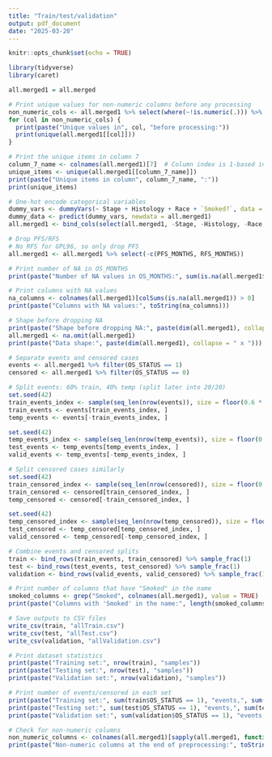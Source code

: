 ```yaml
---
title: "Train/test/validation"
output: pdf_document
date: "2025-03-20"
---
```


```r
knitr::opts_chunk$set(echo = TRUE)
```

```r
library(tidyverse)
library(caret)

all.merged1 = all.merged

# Print unique values for non-numeric columns before any processing
non_numeric_cols <- all.merged1 %>% select(where(~!is.numeric(.))) %>% colnames()
for (col in non_numeric_cols) {
  print(paste("Unique values in", col, "before processing:"))
  print(unique(all.merged1[[col]]))
}

# Print the unique items in column 7
column_7_name <- colnames(all.merged1)[7]  # Column index is 1-based in R
unique_items <- unique(all.merged1[[column_7_name]])
print(paste("Unique items in column", column_7_name, ":"))
print(unique_items)

# One-hot encode categorical variables
dummy_vars <- dummyVars(~ Stage + Histology + Race + `Smoked?`, data = all.merged1)
dummy_data <- predict(dummy_vars, newdata = all.merged1)
all.merged1 <- bind_cols(select(all.merged1, -Stage, -Histology, -Race, -`Smoked?`), as_tibble(dummy_data))

# Drop PFS/RFS
# No RFS for GPL96, so only drop PFS
all.merged1 <- all.merged1 %>% select(-c(PFS_MONTHS, RFS_MONTHS))

# Print number of NA in OS_MONTHS
print(paste("Number of NA values in OS_MONTHS:", sum(is.na(all.merged1$OS_MONTHS))))

# Print columns with NA values
na_columns <- colnames(all.merged1)[colSums(is.na(all.merged1)) > 0]
print(paste("Columns with NA values:", toString(na_columns)))

# Shape before dropping NA
print(paste("Shape before dropping NA:", paste(dim(all.merged1), collapse = " x ")))
all.merged1 <- na.omit(all.merged1)
print(paste("Data shape:", paste(dim(all.merged1), collapse = " x ")))

# Separate events and censored cases
events <- all.merged1 %>% filter(OS_STATUS == 1)
censored <- all.merged1 %>% filter(OS_STATUS == 0)

# Split events: 60% train, 40% temp (split later into 20/20)
set.seed(42)
train_events_index <- sample(seq_len(nrow(events)), size = floor(0.6 * nrow(events)))
train_events <- events[train_events_index, ]
temp_events <- events[-train_events_index, ]

set.seed(42)
temp_events_index <- sample(seq_len(nrow(temp_events)), size = floor(0.5 * nrow(temp_events)))
test_events <- temp_events[temp_events_index, ]
valid_events <- temp_events[-temp_events_index, ]

# Split censored cases similarly
set.seed(42)
train_censored_index <- sample(seq_len(nrow(censored)), size = floor(0.6 * nrow(censored)))
train_censored <- censored[train_censored_index, ]
temp_censored <- censored[-train_censored_index, ]

set.seed(42)
temp_censored_index <- sample(seq_len(nrow(temp_censored)), size = floor(0.5 * nrow(temp_censored)))
test_censored <- temp_censored[temp_censored_index, ]
valid_censored <- temp_censored[-temp_censored_index, ]

# Combine events and censored splits
train <- bind_rows(train_events, train_censored) %>% sample_frac(1)
test <- bind_rows(test_events, test_censored) %>% sample_frac(1)
validation <- bind_rows(valid_events, valid_censored) %>% sample_frac(1)

# Print number of columns that have "Smoked" in the name
smoked_columns <- grep("Smoked", colnames(all.merged1), value = TRUE)
print(paste("Columns with 'Smoked' in the name:", length(smoked_columns)))

# Save outputs to CSV files
write_csv(train, "allTrain.csv")
write_csv(test, "allTest.csv")
write_csv(validation, "allValidation.csv")

# Print dataset statistics
print(paste("Training set:", nrow(train), "samples"))
print(paste("Testing set:", nrow(test), "samples"))
print(paste("Validation set:", nrow(validation), "samples"))

# Print number of events/censored in each set
print(paste("Training set:", sum(train$OS_STATUS == 1), "events,", sum(train$OS_STATUS == 0), "censored"))
print(paste("Testing set:", sum(test$OS_STATUS == 1), "events,", sum(test$OS_STATUS == 0), "censored"))
print(paste("Validation set:", sum(validation$OS_STATUS == 1), "events,", sum(validation$OS_STATUS == 0), "censored"))

# Check for non-numeric columns
non_numeric_columns <- colnames(all.merged1)[sapply(all.merged1, function(x) any(is.na(suppressWarnings(as.numeric(x))))) & !sapply(all.merged1, is.numeric)]
print(paste("Non-numeric columns at the end of preprocessing:", toString(non_numeric_columns)))
```

